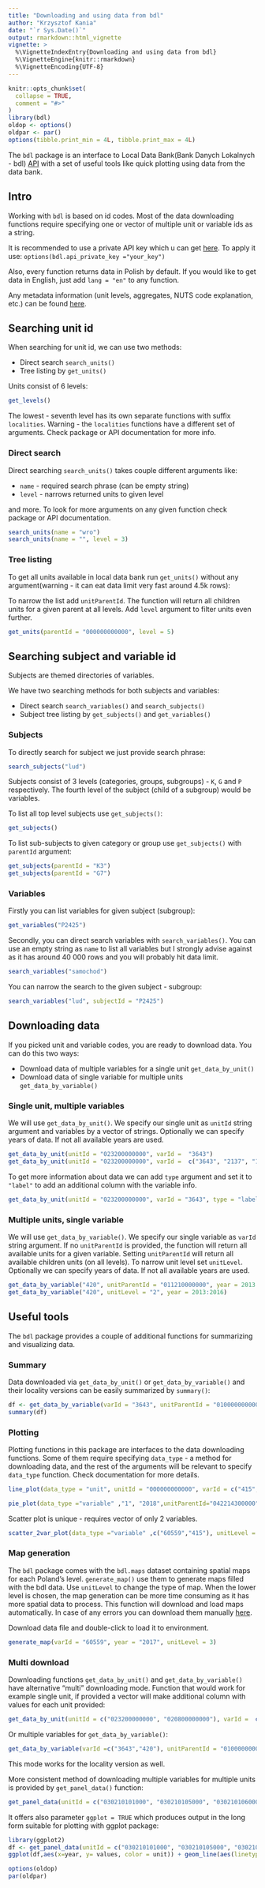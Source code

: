```yaml
---
title: "Downloading and using data from bdl"
author: "Krzysztof Kania"
date: "`r Sys.Date()`"
output: rmarkdown::html_vignette
vignette: >
  %\VignetteIndexEntry{Downloading and using data from bdl}
  %\VignetteEngine{knitr::rmarkdown}
  %\VignetteEncoding{UTF-8}
---
```


```r
knitr::opts_chunk$set(
  collapse = TRUE,
  comment = "#>"
)
library(bdl)
oldop <- options()
oldpar <- par()
options(tibble.print_min = 4L, tibble.print_max = 4L)
```

The `bdl` package is an interface to Local Data Bank(Bank Danych Lokalnych - bdl) [API](https://bdl.stat.gov.pl/api/v1/home) with a set of useful tools like quick 
plotting using data from the data bank.

## Intro

Working with `bdl` is based on id codes. Most of the data downloading functions require specifying one or vector of multiple unit or variable ids as a string.

It is recommended to use a private API key which u can get [here](https://bdl.stat.gov.pl/api/v1/client).
To apply it use: `options(bdl.api_private_key ="your_key")`

Also, every function returns data in Polish by default. If you would like to get data in English, just add `lang = "en"` to any function.

Any metadata information (unit levels, aggregates, NUTS code explanation, etc.) can be found [here](https://bdl.stat.gov.pl/BDL/metadane).


## Searching unit id

When searching for unit id, we can use two methods:

- Direct search `search_units()`
- Tree listing by `get_units()`

Units consist of 6 levels:
```r
get_levels()
```

The lowest - seventh level has its own separate functions with suffix `localities`. Warning - the `localities` functions have a different set of arguments. Check package or API documentation for more info.

### Direct search

Direct searching `search_units()` takes couple different arguments like:

- `name` - required search phrase (can be empty string)
- `level` - narrows returned units to given level

and more. To look for more arguments on any given function check package or API documentation.

```r
search_units(name = "wro")
search_units(name = "", level = 3)
```


### Tree listing

To get all units available in local data bank run `get_units()` without any argument(warning - it can eat data limit very fast around 4.5k rows):

To narrow the list add `unitParentId`.  The function will return all children units for a given parent at all levels. Add `level` argument to filter units even further.

```r
get_units(parentId = "000000000000", level = 5)
```

## Searching subject and variable id

Subjects are themed directories of variables. 

We have two searching methods for both subjects and variables:

- Direct search `search_variables()` and `search_subjects()`
- Subject tree listing by `get_subjects()` and `get_variables()`


### Subjects

To directly search for subject we just provide search phrase:

```r
search_subjects("lud")
```

Subjects consist of 3 levels (categories, groups, subgroups) - `K`, `G` and `P` respectively. The fourth level of the subject (child of a subgroup) would be variables.

To list all top level subjects use `get_subjects()`:

```r
get_subjects()
```

To list sub-subjects to given category or group use `get_subjects()` with `parentId` argument:

```r
get_subjects(parentId = "K3")
get_subjects(parentId = "G7")
```

### Variables

Firstly you can list variables for given subject (subgroup):

```r
get_variables("P2425")
```

Secondly, you can direct search variables with `search_variables()`. You can use an empty string as `name` to list all variables but I strongly advise against as it has around 40 000 rows and you will probably hit data limit.

```r
search_variables("samochod")
```

You can narrow the search to the given subject - subgroup:

```r
search_variables("lud", subjectId = "P2425")
```

## Downloading data

If you picked unit and variable codes, you are ready to download data. You can do this two ways:

- Download data of multiple variables for a single unit `get_data_by_unit()`
- Download data of single variable for multiple units `get_data_by_variable()`


### Single unit, multiple variables

We will use `get_data_by_unit()`. We specify our single unit as `unitId` string argument and variables by a vector of strings. Optionally we can specify years of data. If not all available years are used.

```r
get_data_by_unit(unitId = "023200000000", varId =  "3643")
get_data_by_unit(unitId = "023200000000", varId =  c("3643", "2137", "148190"))
```

To get more information about data we can add `type` argument and set it to `"label"` to add an additional column with the variable info.

```r
get_data_by_unit(unitId = "023200000000", varId = "3643", type = "label")
```

### Multiple units, single variable

We will use `get_data_by_variable()`. We specify our single variable as `varId` string argument. If no `unitParentId` is provided, the function will return all available units for a given variable. Setting `unitParentId` will return all available children units (on all levels). To narrow unit level set `unitLevel`. Optionally we can specify years of data. If not all available years are used.

```r
get_data_by_variable("420", unitParentId = "011210000000", year = 2013:2016)
get_data_by_variable("420", unitLevel = "2", year = 2013:2016)
```


## Useful tools

The `bdl` package provides a couple of additional functions for summarizing and visualizing data.

### Summary

Data downloaded via `get_data_by_unit()` or `get_data_by_variable()` and their locality versions can be easily summarized by `summary()`:

```r
df <- get_data_by_variable(varId = "3643", unitParentId = "010000000000")
summary(df)
```

### Plotting

Plotting functions in this package are interfaces to the data downloading functions. Some of them require specifying `data_type` - a method for downloading data, and the rest of the arguments will be relevant to specify `data_type` function. Check documentation for more details.

```r
line_plot(data_type = "unit", unitId = "000000000000", varId = c("415","420"))
```

```r
pie_plot(data_type ="variable" ,"1", "2018",unitParentId="042214300000", unitLevel = "6")
```

Scatter plot is unique - requires vector of only 2 variables.
```r
scatter_2var_plot(data_type ="variable" ,c("60559","415"), unitLevel = "2")
```

### Map generation

The `bdl` package comes with the `bdl.maps` dataset containing spatial maps for each Poland's level. `generate_map()` use them to generate maps filled with the bdl data. Use `unitLevel` to change the type of map. When the lower level is chosen, the map generation can be more time consuming as it has more spatial data to process.
This function will download and load maps automatically. In case of any errors you can download them manually [here](https://github.com/statisticspoland/R_Package_to_API_BDL/releases/tag/1.0.1).

Download data file and double-click to load it to environment.
```r
generate_map(varId = "60559", year = "2017", unitLevel = 3)
```

### Multi download

Downloading functions `get_data_by_unit()` and `get_data_by_variable()` have alternative "multi" downloading mode. Function that would work for example single unit, if provided a vector will make additional column with values for each unit provided:

```r
get_data_by_unit(unitId = c("023200000000", "020800000000"), varId =  c("3643", "2137", "148190"))
```

Or multiple variables for `get_data_by_variable()`:

```r
get_data_by_variable(varId =c("3643","420"), unitParentId = "010000000000")
```

This mode works for the locality version as well.

More consistent method of downloading multiple variables for multiple units is provided by `get_panel_data()` function:

```r
get_panel_data(unitId = c("030210101000", "030210105000", "030210106000"), varId =  c("60270", "461668"), year = c(2015:2016))
```

It offers also parameter `ggplot = TRUE` which produces output in the long form suitable for plotting with ggplot package:

```r
library(ggplot2)
df <- get_panel_data(unitId = c("030210101000", "030210105000", "030210106000"), varId =  c("60270", "461668"), year = c(2015:2018), ggplot = TRUE)
ggplot(df,aes(x=year, y= values, color = unit)) + geom_line(aes(linetype = variables)) + scale_color_discrete(labels = c("A", "B", "C")) + scale_linetype_discrete(labels = c("X", "Y"))
```



```r
options(oldop)
par(oldpar)
```
